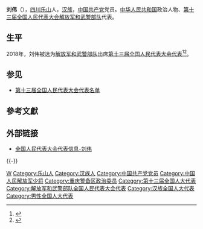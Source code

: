 {{Infobox person
|name=刘伟
|birth_date={{birth year and age|1960|5}}
|ancestor=[[四川|四川]][[乐山|乐山]]
|nationality={{PRC}}
|title=[[全国人大代表|全国人大代表]]
|ethnicity=[[汉族|汉族]]
|gender=男
|party={{cpc}}
|website=[http://210.82.31.1:8084/delegate/viewDelegate.action?dbid=132787 全国人大代表数据库]
}}
'''刘伟'''（{{bd|1960年|5月||catIdx=Liu刘}}），[[四川|四川]][[乐山|乐山]]人，[[汉族|汉族]]，[[中国共产党|中国共产党]]党员。[[中华人民共和国|中华人民共和国]]政治人物、[[第十三届全国人民代表大会|第十三届全国人民代表大会]][[解放军和武警部队|解放军和武警部队]]代表{{refnest|{{Cite web|url=http://210.82.31.1:8084/delegate/viewDelegate.action?dbid=132787|title=全国人民代表大会代表信息-刘伟|accessdate=2020-03-16|work=中国人大网}}}}。

==生平==
2018年，刘伟被选为[[解放军和武警部队|解放军和武警部队]]出席[[第十三届全国人民代表大会|第十三届全国人民代表大会]][[第十三届全国人民代表大会代表|代表]]<ref>{{Cite web|title=中华人民共和国第十三届全国人民代表大会代表名单|url=http://www.gov.cn/xinwen/2018-02/24/content_5268538.htm|accessdate=2020-03-16|work=中国政府网|archive-date=2020-02-28|archive-url=https://web.archive.org/web/20200228133636/http://www.gov.cn/xinwen/2018-02/24/content_5268538.htm|dead-url=no}}</ref><ref>{{Cite web|title=（受权发布）中华人民共和国第十三届全国人民代表大会代表名单-中新网|url=http://www.chinanews.com/gn/2018/02-25/8453959.shtml|accessdate=2021-02-13|work=中新网|archive-date=2018-02-27|archive-url=https://web.archive.org/web/20180227031724/http://www.chinanews.com/gn/2018/02-25/8453959.shtml|dead-url=no}}</ref>。

==参见==
* [[第十三届全国人民代表大会代表名单|第十三届全国人民代表大会代表名单]]

==參考文獻==
{{reflist}}

==外部链接==
{{Portal|中国|政治}}
* [http://210.82.31.1:8084/delegate/viewDelegate.action?dbid=132787 全国人民代表大会代表信息-刘伟]

{{-}}
{{start box}}
{{s-mil|pla}}
{{s-before|[[陈代平|陈代平]]}}
{{s-title|[[中国人民解放军|中国人民解放军]][[重庆警备区|重庆警备区]][[政治委员|政治委员]]|2017年8月－2020年11月}}
{{s-after|[[高步明|高步明]]}}
{{end box}}

{{DEFAULTSORT:Liu刘}}
[[Category:刘姓|W]]
[[Category:乐山人|Category:乐山人]]
[[Category:汉族人|Category:汉族人]]
[[Category:中国共产党党员|Category:中国共产党党员]]
[[Category:中国人民解放军少将|Category:中国人民解放军少将]]
[[Category:重庆警备区政治委员|Category:重庆警备区政治委员]]
[[Category:第十三届全国人大代表|Category:第十三届全国人大代表]]
[[Category:解放军和武警部队全国人民代表大会代表|Category:解放军和武警部队全国人民代表大会代表]]
[[Category:汉族全国人大代表|Category:汉族全国人大代表]]
[[Category:男性全国人大代表|Category:男性全国人大代表]]


{{中国政治人物小作品}}